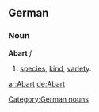 ==German==
===Noun===
'''Abart''' ''f''
# [[species]], [[kind]], [[variety]].

{{de-decl-noun|Abart|Abarten|Abart|Abarten|Abart|Abarten|Abart|Abarten}}

[[Category:German nouns]]

[[ar:Abart]]
[[de:Abart]]